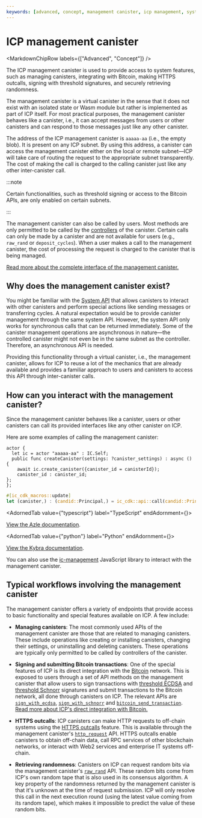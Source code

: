 ```yaml
---
keywords: [advanced, concept, management canister, icp management, system api, system, canister, system canister]
---
```



# ICP management canister

<MarkdownChipRow labels={["Advanced", "Concept"]} />

The ICP management canister is used to provide access to system features, such as managing canisters, integrating with Bitcoin, making HTTPS outcalls, signing with threshold signatures, and securely retrieving randomness.

The management canister is a virtual canister in the sense that it does not exist with an isolated state or Wasm module but rather is implemented as part of ICP itself. For most practical purposes, the management canister behaves like a canister, i.e., it can accept messages from users or other canisters and can respond to those messages just like any other canister.

The address of the ICP management canister is `aaaaa-aa` (i.e., the empty blob). It is present on any ICP subnet. By using this address, a canister can access the management canister either on the local or remote subnet—ICP will take care of routing the request to the appropriate subnet transparently. The cost of making the call is charged to the calling canister just like any other inter-canister call.

:::note

Certain functionalities, such as threshold signing or access to the Bitcoin APIs, are only enabled on certain subnets.

:::

The management canister can also be called by users. Most methods are only permitted to be called by the [controllers](/docs/current/building-dapps/managing-dapps/control) of the canister. Certain calls can only be made by a canister and are not available for users (e.g., `raw_rand` or `deposit_cycles`). When a user makes a call to the management canister, the cost of processing the request is charged to the canister that is being managed.

[Read more about the complete interface of the management canister.](/docs/current/references/ic-interface-spec#ic-candid)

## Why does the management canister exist?

You might be familiar with the [System API](/docs/current/references/ic-interface-spec#system-api) that allows canisters to interact with other canisters and perform special actions like sending messages or transferring cycles. A natural expectation would be to provide canister management through the same system API. However, the system API only works for synchronous calls that can be returned immediately. Some of the canister management operations are asynchronous in nature—the controlled canister might not even be in the same subnet as the controller. Therefore, an asynchronous API is needed.

Providing this functionality through a virtual canister, i.e., the management canister, allows for ICP to reuse a lot of the mechanics that are already available and provides a familiar approach to users and canisters to access this API through inter-canister calls.

## How can you interact with the management canister?

Since the management canister behaves like a canister, users or other canisters can call its provided interfaces like any other canister on ICP.

Here are some examples of calling the management canister:

<AdornedTabs groupId="language">
<TabItem value="motoko" label="Motoko" default>

```motoko no-repl
actor {
  let ic = actor "aaaaa-aa" : IC.Self;
  public func createCanister(settings: ?canister_settings) : async () {
    await ic.create_canister({canister_id = canisterId});
    canister_id : canister_id;
};
};
```

</TabItem>

<TabItem value="rust" label="Rust">

```rust
#[ic_cdk_macros::update]
let (canister,) : (candid::Principal,) = ic_cdk::api::call(candid::Principal::management_canister(), "create_canister", ()).await?;
```
</TabItem>

<AdornedTab value={"typescript"} label="TypeScript" endAdornment={<BetaChip />}>

[View the Azle documentation](https://demergent-labs.github.io/azle/).

</AdornedTab>

<AdornedTab value={"python"} label="Python" endAdornment={<BetaChip />}>

[View the Kybra documentation](https://demergent-labs.github.io/kybra/).

</AdornedTab>
</AdornedTabs>

You can also use the [ic-management](https://github.com/dfinity/ic-js/tree/main/packages/ic-management) JavaScript library to interact with the management canister.

## Typical workflows involving the management canister

The management canister offers a variety of endpoints that provide access to basic functionality and special features available on ICP. A few include:

- **Managing canisters**: The most commonly used APIs of the management canister are those that are related to managing canisters. These include operations like creating or installing canisters, changing their settings, or uninstalling and deleting canisters. These operations are typically only permitted to be called by controllers of the canister.

- **Signing and submitting Bitcoin transactions**: One of the special features of ICP is its direct integration with the [Bitcoin](/docs/current/building-dapps/chain-fusion/bitcoin/overview) network. This is exposed to users through a set of API methods on the management canister that allow users to sign transactions with [threshold ECDSA](/docs/current/building-dapps/using-network-features/signatures/t-ecdsa) and [threshold Schnorr](/docs/current/building-dapps/using-network-features/signatures/t-schnorr) signatures and submit transactions to the Bitcoin network, all done through canisters on ICP. The relevant APIs are [`sign_with_ecdsa`](/docs/current/references/ic-interface-spec#ic-sign_with_ecdsa), [`sign_with_schnorr`](/docs/current/references/ic-interface-spec#ic-sign_with_schnorr) and [`bitcoin_send_transaction`](/docs/current/references/ic-interface-spec#ic-bitcoin_send_transaction). [Read more about ICP's direct integration with Bitcoin.](/docs/current/building-dapps/chain-fusion/bitcoin/overview)

- **HTTPS outcalls**: ICP canisters can make HTTP requests to off-chain systems using the [HTTPS outcalls](/docs/current/building-dapps/using-network-features/using-external-data/https-outcalls/overview) feature. This is available through the management canister's [`http_request`](/docs/current/references/ic-interface-spec#ic-http_request) API. HTTPS outcalls enable canisters to obtain off-chain data, call RPC services of other blockchain networks, or interact with Web2 services and enterprise IT systems off-chain.

- **Retrieving randomness**: Canisters on ICP can request random bits via the management canister's [`raw_rand`](/docs/current/references/ic-interface-spec#ic-raw_rand) API. These random bits come from ICP's own random tape that is also used in its consensus algorithm. A key property of the randomness returned by the management canister is that it's unknown at the time of request submission. ICP will only resolve this call in the next execution round (using the latest value coming from its random tape), which makes it impossible to predict the value of these random bits.